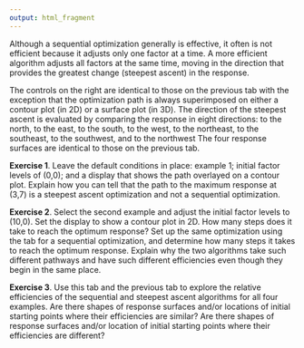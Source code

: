 ```yaml
---
output: html_fragment
---
```


<!-- place activity 2 here -->

Although a sequential optimization generally is effective, it often is not efficient because it adjusts only one factor at a time. A more efficient algorithm adjusts all factors at the same time, moving in the direction that provides the greatest change (steepest ascent) in the response. 

The controls on the right are identical to those on the previous tab with the exception that the optimization path is always superimposed on either a contour plot (in 2D) or a surface plot (in 3D). The direction of the steepest ascent is evaluated by comparing the response in eight directions: to the north, to the east, to the south, to the west, to the northeast, to the southeast, to the southwest, and to the northwest The four response surfaces are identical to those on the previous tab. 

**Exercise 1**. Leave the default conditions in place: example 1; initial factor levels of (0,0); and a display that shows the path overlayed on a contour plot. Explain how you can tell that the path to the maximum response at (3,7) is a steepest ascent optimization and not a sequential optimization.

**Exercise 2**. Select the second example and adjust the initial factor levels to (10,0). Set the display to show a contour plot in 2D. How many steps does it take to reach the optimum response? Set up the same optimization using the tab for a sequential optimization, and determine how many steps it takes to reach the optimum response. Explain why the two algorithms take such different pathways and have such different efficiencies even though they begin in the same place. 

**Exercise 3**. Use this tab and the previous tab to explore the relative efficiencies of the sequential and steepest ascent algorithms for all four examples. Are there shapes of response surfaces and/or locations of initial starting points where their efficiencies are similar? Are there shapes of response surfaces and/or location of initial starting points where their efficiencies are different? 
